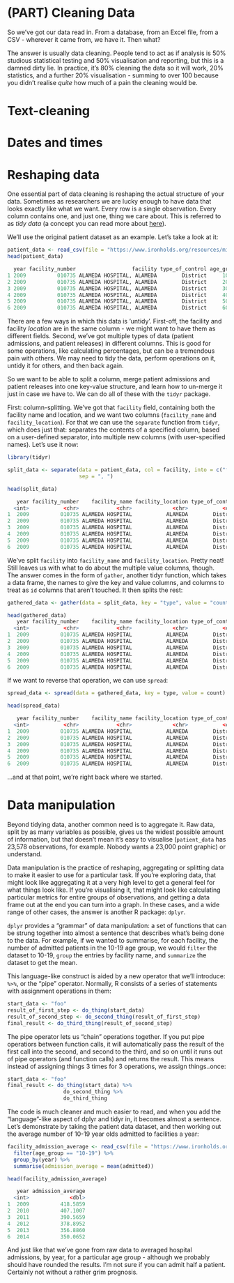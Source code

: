 # (PART) Cleaning Data {-}

So we've got our data read in. From a database, from an Excel file, from a CSV - wherever it came from, we have it. Then what?

The answer is usually data cleaning. People tend to act as if analysis is 50% studious statistical testing and 50% visualisation and reporting, but this is a damned dirty lie. In practice, it's 80% cleaning the data so it will work, 20% statistics, and a further 20% visualisation - summing to over 100 because you didn't realise *quite* how much of a pain the cleaning would be.

# Text-cleaning

# Dates and times

# Reshaping data

One essential part of data cleaning is reshaping the actual structure of your data. Sometimes as researchers we are lucky enough to have data that looks exactly like what we want. Every row is a single observation. Every column contains one, and just one, thing we care about. This is referred to as *tidy data* (a concept you can read more about [here](http://vita.had.co.nz/papers/tidy-data.html)).

We'll use the original patient dataset as an example. Let's take a look at it:

```r
patient_data <- read_csv(file = "https://www.ironholds.org/resources/misc/patient_data.csv")
head(patient_data)

  year facility_number                  facility type_of_control age_group admitted released
1 2009          010735 ALAMEDA HOSPITAL, ALAMEDA        District     10-19       62        2
2 2009          010735 ALAMEDA HOSPITAL, ALAMEDA        District     20-29      124       63
3 2009          010735 ALAMEDA HOSPITAL, ALAMEDA        District     30-39      140       67
4 2009          010735 ALAMEDA HOSPITAL, ALAMEDA        District     40-49      243      122
5 2009          010735 ALAMEDA HOSPITAL, ALAMEDA        District     50-59      411      172
6 2009          010735 ALAMEDA HOSPITAL, ALAMEDA        District     60-69      415      343
```

There are a few ways in which this data is 'untidy'. First-off, the facility and facility *location* are in the same column - we might want to have them as different fields. Second, we've got multiple types of data (patient admissions, and patient releases) in different columns. This is good for some operations, like calculating percentages, but can be a tremendous pain with others. We may need to tidy the data, perform operations on it, untidy it for others, and then back again.

So we want to be able to split a column, merge patient admissions and patient releases into one key-value structure, and learn how to un-merge it just in case we have to. We can do all of these with the `tidyr` package.

First: column-splitting. We've got that `facility` field, containing both the facility name and location, and we want two columns (`facility_name` and `facility_location`). For that we can use the `separate` function from `tidyr`, which does just that: separates the contents of a specified column, based on a user-defined separator, into multiple new columns (with user-specified names). Let's use it now:

```r
library(tidyr)

split_data <- separate(data = patient_data, col = facility, into = c("facility_name", "facility_location"),
                       sep = ", ")

head(split_data)

   year facility_number    facility_name facility_location type_of_control age_group admitted released
  <int>           <chr>            <chr>             <chr>           <chr>     <chr>    <int>    <int>
1  2009          010735 ALAMEDA HOSPITAL           ALAMEDA        District     10-19       62        2
2  2009          010735 ALAMEDA HOSPITAL           ALAMEDA        District     20-29      124       63
3  2009          010735 ALAMEDA HOSPITAL           ALAMEDA        District     30-39      140       67
4  2009          010735 ALAMEDA HOSPITAL           ALAMEDA        District     40-49      243      122
5  2009          010735 ALAMEDA HOSPITAL           ALAMEDA        District     50-59      411      172
6  2009          010735 ALAMEDA HOSPITAL           ALAMEDA        District     60-69      415      343
```

We've split `facility` into `facility_name` and `facility_location`. Pretty neat! Still leaves us with what to do about the multiple value columns, though. The answer comes in the form of `gather`, another tidyr function, which takes a data frame, the names to give the key and value columns, and columns to treat as `id` columns that aren't touched. It then splits the rest:

```r

gathered_data <- gather(data = split_data, key = "type", value = "count", admitted, released)

head(gathered_data)
   year facility_number    facility_name facility_location type_of_control age_group     type count
  <int>           <chr>            <chr>             <chr>           <chr>     <chr>    <chr> <int>
1  2009          010735 ALAMEDA HOSPITAL           ALAMEDA        District     10-19 admitted    62
2  2009          010735 ALAMEDA HOSPITAL           ALAMEDA        District     20-29 admitted   124
3  2009          010735 ALAMEDA HOSPITAL           ALAMEDA        District     30-39 admitted   140
4  2009          010735 ALAMEDA HOSPITAL           ALAMEDA        District     40-49 admitted   243
5  2009          010735 ALAMEDA HOSPITAL           ALAMEDA        District     50-59 admitted   411
6  2009          010735 ALAMEDA HOSPITAL           ALAMEDA        District     60-69 admitted   415
```

If we want to reverse that operation, we can use `spread`:

```r

spread_data <- spread(data = gathered_data, key = type, value = count)

head(spread_data)

   year facility_number    facility_name facility_location type_of_control age_group admitted released
  <int>           <chr>            <chr>             <chr>           <chr>     <chr>    <int>    <int>
1  2009          010735 ALAMEDA HOSPITAL           ALAMEDA        District     10-19       62        2
2  2009          010735 ALAMEDA HOSPITAL           ALAMEDA        District     20-29      124       63
3  2009          010735 ALAMEDA HOSPITAL           ALAMEDA        District     30-39      140       67
4  2009          010735 ALAMEDA HOSPITAL           ALAMEDA        District     40-49      243      122
5  2009          010735 ALAMEDA HOSPITAL           ALAMEDA        District     50-59      411      172
6  2009          010735 ALAMEDA HOSPITAL           ALAMEDA        District     60-69      415      343
```

...and at that point, we're right back where we started.

# Data manipulation

Beyond tidying data, another common need is to aggregate it. Raw data, split by as many variables as possible, gives us the widest possible amount of information, but that doesn't mean it's easy to visualise (`patient_data` has 23,578 observations, for example. Nobody wants a 23,000 point graphic) or understand.

Data manipulation is the practice of reshaping, aggregating or splitting data to make it easier to use for a particular task. If you're exploring data, that might look like aggregating it at a very high level to get a general feel for what things look like. If you're visualising it, that might look like calculating particular metrics for entire groups of observations, and getting a data frame out at the end you can turn into a graph. In these cases, and a wide range of other cases, the answer is another R package: `dplyr`.

`dplyr` provides a "grammar" of data manipulation: a set of functions that can be strung together into almost a sentence that describes what's being done to the data. For example, if we wanted to summarise, for each facility, the number of admitted patients in the 10-19 age group, we would `filter` the dataset to 10-19, `group` the entries by facility name, and `summarize` the dataset to get the mean.

This language-like construct is aided by a new operator that we'll introduce: `%>%`, or the "pipe" operator. Normally, R consists of a series of statements with assignment operations in them:

```r
start_data <- "foo"
result_of_first_step <- do_thing(start_data)
result_of_second_step <- do_second_thing(result_of_first_step)
final_result <- do_third_thing(result_of_second_step)
```

The pipe operator lets us "chain" operations together. If you put pipe operatiors between function calls, it will automatically pass the result of the first call into the second, and second to the third, and so on until it runs out of pipe operators (and function calls) and returns the result. This means instead of assigning things 3 times for 3 operations, we assign things..once:

```r
start_data <- "foo"
final_result <- do_thing(start_data) %>%
                  do_second_thing %>%
                  do_third_thing
```

The code is much cleaner and much easier to read, and when you add the "language"-like aspect of dplyr and tidyr in, it becomes almost a sentence. Let's demonstrate by taking the patient data dataset, and then working out the average number of 10-19 year olds admitted to facilities a year:

```r
facility_admission_average <- read_csv(file = "https://www.ironholds.org/resources/misc/patient_data.csv") %>%
  filter(age_group == "10-19") %>%
  group_by(year) %>%
  summarise(admission_average = mean(admitted))

head(facility_admission_average)

   year admission_average
  <int>             <dbl>
1  2009          418.5859
2  2010          407.1007
3  2011          390.5659
4  2012          378.8952
5  2013          356.8860
6  2014          350.0652
```

And just like that we've gone from raw data to averaged hospital admissions, by year, for a particular age group - although we probably should have rounded the results. I'm not sure if you can admit half a patient. Certainly not without a rather grim prognosis.
